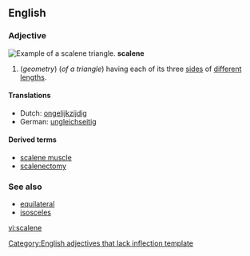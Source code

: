 ==English==

===Adjective===
[[Image:Triangle.Scalene.svg|thumb|right|Example of a scalene triangle.]]
'''scalene'''

#(''geometry'') (''of a triangle'') having each of its three [[side]]s of [[different]] [[length]]s.

====Translations====
{{top}}
*Dutch: [[ongelijkzijdig]]
*German: [[ungleichseitig]]
{{mid}}
{{bottom}}

====Derived terms====
*[[scalene muscle]]
*[[scalenectomy]]

===See also===
*[[equilateral]]
*[[isosceles]]

[[Category:English adjectives that lack inflection template]]

[[vi:scalene]]